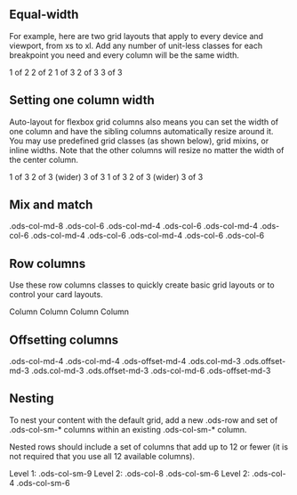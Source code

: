 
<Meta title="Components/Grid/Demos" />

## Equal-width

For example, here are two grid layouts that apply to every device and viewport, from xs to xl. Add any number of unit-less classes for each breakpoint you need and every column will be the same width.

<Preview>
  <Story
    name="Equal-width"
    parameters={{ controls: { hideNoControlsWarning: true } }}
  >
    <Container>
      <Row>
        <Col>1 of 2</Col>
        <Col>2 of 2</Col>
      </Row>
      <Row>
        <Col>1 of 3</Col>
        <Col>2 of 3</Col>
        <Col>3 of 3</Col>
      </Row>
    </Container>
  </Story>
</Preview>

## Setting one column width

Auto-layout for flexbox grid columns also means you can set the width of one column and have the sibling columns automatically resize around it. You may use predefined grid classes (as shown below), grid mixins, or inline widths. Note that the other columns will resize no matter the width of the center column.

<Preview>
  <Story
    name="Setting one column width"
    parameters={{ controls: { hideNoControlsWarning: true } }}
  >
    <Container>
      <Row>
        <Col>1 of 3</Col>
        <Col xs="6">2 of 3 (wider)</Col>
        <Col>3 of 3</Col>
      </Row>
      <Row>
        <Col>1 of 3</Col>
        <Col xs="5">2 of 3 (wider)</Col>
        <Col>3 of 3</Col>
      </Row>
    </Container>
  </Story>
</Preview>

## Mix and match

<Preview>
  <Story
    name="Mix and match"
    parameters={{ controls: { hideNoControlsWarning: true } }}
  >
    <Container>
      <Row>
        <Col md="8">.ods-col-md-8</Col>
        <Col xs="6" md="4">
          .ods-col-6 .ods-col-md-4
        </Col>
      </Row>
      <Row>
        <Col xs="6" md="4">
          .ods-col-6 .ods-col-md-4
        </Col>
        <Col xs="6" md="4">
          .ods-col-6 .ods-col-md-4
        </Col>
        <Col xs="6" md="4">
          .ods-col-6 .ods-col-md-4
        </Col>
      </Row>
      <Row>
        <Col xs="6">.ods-col-6</Col>
        <Col xs="6">.ods-col-6</Col>
      </Row>
    </Container>
  </Story>
</Preview>

## Row columns

Use these row columns classes to quickly create basic grid layouts or to control your card layouts.

<Preview>
  <Story
    name="Row columns"
    parameters={{ controls: { hideNoControlsWarning: true } }}
  >
    <Container>
      <Row xs="1" sm="2" md="4">
        <Col>Column</Col>
        <Col>Column</Col>
        <Col>Column</Col>
        <Col>Column</Col>
      </Row>
    </Container>
  </Story>
</Preview>

## Offsetting columns

<Preview>
  <Story
    name="Offsetting columns"
    parameters={{ controls: { hideNoControlsWarning: true } }}
  >
    <Container>
      <Row>
        <Col md="4">.ods-col-md-4</Col>
        <Col md={{ span: '4', offset: '4' }}>
          .ods-col-md-4 .ods-offset-md-4
        </Col>
      </Row>
      <Row>
        <Col md={{ span: '3', offset: '3' }}>
          .ods.col-md-3 .ods.offset-md-3
        </Col>
        <Col md={{ span: '3', offset: '3' }}>
          .ods.col-md-3 .ods.offset-md-3
        </Col>
      </Row>
      <Row>
        <Col md={{ span: '6', offset: '3' }}>
          .ods-col-md-6 .ods-offset-md-3
        </Col>
      </Row>
    </Container>
  </Story>
</Preview>

## Nesting

To nest your content with the default grid, add a new .ods-row and set of .ods-col-sm-\* columns within an existing .ods-col-sm-\* column.

Nested rows should include a set of columns that add up to 12 or fewer (it is not required that you use all 12 available columns).

<Preview>
  <Story
    name="Nesting"
    parameters={{ controls: { hideNoControlsWarning: true } }}
  >
    <Container>
      <Row>
        <Col sm="9">
          Level 1: .ods-col-sm-9
          <Row>
            <Col xs="8" sm="6">
              Level 2: .ods-col-8 .ods-col-sm-6
            </Col>
            <Col xs="4" sm="6">
              Level 2: .ods-col-4 .ods-col-sm-6
            </Col>
          </Row>
        </Col>
      </Row>
    </Container>
  </Story>
</Preview>
